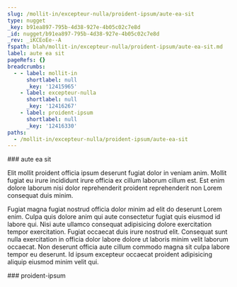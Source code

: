 ```yaml
---
slug: /mollit-in/excepteur-nulla/proident-ipsum/aute-ea-sit
type: nugget
_key: b91ea897-795b-4d38-927e-4b05c02c7e8d
_id: nugget/b91ea897-795b-4d38-927e-4b05c02c7e8d
_rev: _iKCEoEe--A
fspath: blah/mollit-in/excepteur-nulla/proident-ipsum/aute-ea-sit.md
label: aute ea sit
pageRefs: {}
breadcrumbs:
  - - label: mollit-in
      shortlabel: null
      _key: '12415965'
    - label: excepteur-nulla
      shortlabel: null
      _key: '12416267'
    - label: proident-ipsum
      shortlabel: null
      _key: '12416330'
paths:
  - /mollit-in/excepteur-nulla/proident-ipsum/aute-ea-sit
---
```


<NuggetArea>
<Nugget slug="/mollit-in/excepteur-nulla/proident-ipsum/aute-ea-sit" type="nugget" _key="b91ea897-795b-4d38-927e-4b05c02c7e8d" _id="nugget/b91ea897-795b-4d38-927e-4b05c02c7e8d" _rev="_iKCEoEe--A" fspath="blah/mollit-in/excepteur-nulla/proident-ipsum/aute-ea-sit.md" label="aute ea sit" paths="/mollit-in/excepteur-nulla/proident-ipsum/aute-ea-sit">
<NuggetBody>
### aute ea sit

Elit mollit proident officia ipsum deserunt fugiat dolor in veniam anim. Mollit fugiat eu irure incididunt irure officia ex cillum laborum cillum est. Est enim dolore laborum nisi dolor reprehenderit proident reprehenderit non Lorem consequat duis minim.

Fugiat magna fugiat nostrud officia dolor minim ad elit do deserunt Lorem enim. Culpa quis dolore anim qui aute consectetur fugiat quis eiusmod id labore qui. Nisi aute ullamco consequat adipisicing dolore exercitation tempor exercitation. Fugiat occaecat duis irure nostrud elit. Consequat sunt nulla exercitation in officia dolor labore dolore ut laboris minim velit laborum occaecat. Non deserunt officia aute cillum commodo magna sit culpa labore tempor eu deserunt. Id ipsum excepteur occaecat proident adipisicing aliquip eiusmod minim velit qui.

</NuggetBody>
<Breadcrumbs>
<Crumbs>
<Crumb _key="12415965" label="mollit-in" /><Crumb _key="12416267" label="excepteur-nulla" /><Crumb _key="12416330" label="proident-ipsum" />
</Crumbs>
</Breadcrumbs>
</Nugget>

<NuggetsInbound>
</NuggetsInbound>
<NuggetsOutbound>
</NuggetsOutbound>
</NuggetArea>
<PassagesInbound>
<Passage direction="inbound" type="passage" _key="12416330" _id="passage/12416330" _rev="_iKCEoEe--_" label="proident-ipsum" passage="proident-ipsum" fspath="blah/mollit-in/excepteur-nulla/proident-ipsum" paths="/mollit-in/excepteur-nulla/proident-ipsum" slug="/mollit-in/excepteur-nulla/proident-ipsum">
<NuggetBody>
### proident-ipsum

</NuggetBody>
<Breadcrumbs>
<Crumbs>
<Crumb _key="12415965" label="mollit-in" /><Crumb _key="12416267" label="excepteur-nulla" />
</Crumbs>
</Breadcrumbs>
</Passage>

</PassagesInbound>
<PassagesOutbound>
</PassagesOutbound>